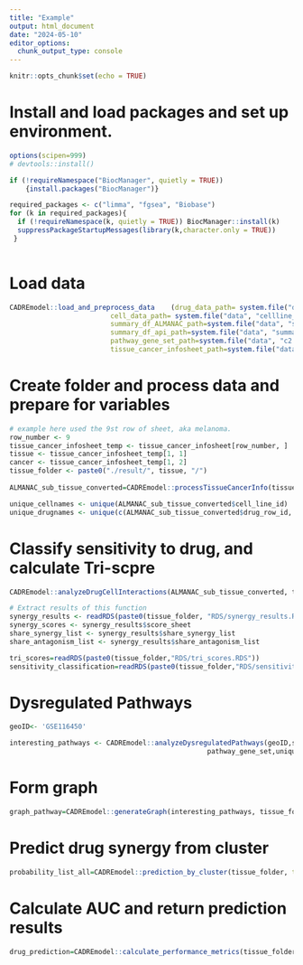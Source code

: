 ```yaml
---
title: "Example"
output: html_document
date: "2024-05-10"
editor_options: 
  chunk_output_type: console
---
```


```r
knitr::opts_chunk$set(echo = TRUE)
```

# Install and load packages and set up environment.
```r
options(scipen=999)
# devtools::install()

if (!requireNamespace("BiocManager", quietly = TRUE))
    {install.packages("BiocManager")}

required_packages <- c("limma", "fgsea", "Biobase")
for (k in required_packages){
  if (!requireNamespace(k, quietly = TRUE)) BiocManager::install(k)
  suppressPackageStartupMessages(library(k,character.only = TRUE))
 }
 


```
# Load data
```r
CADREmodel::load_and_preprocess_data	(drug_data_path= system.file("data", "drug_api.csv", package = "CADREmodel"),
                         cell_data_path= system.file("data", "cellline_api.csv", package = "CADREmodel"),
                         summary_df_ALMANAC_path=system.file("data", "summary_df_ALMANAC.csv", package = "CADREmodel"),
                         summary_df_api_path=system.file("data", "summary_api.csv", package = "CADREmodel"),
                         pathway_gene_set_path=system.file("data", "c2.cp.kegg.v2023.1.Hs.symbols.gmt", package = "CADREmodel"),
                         tissue_cancer_infosheet_path=system.file("data", "ALMANAC_tissues_GSE116450_cancer.csv", package = "CADREmodel"))


```
# Create folder and process data and prepare for variables
```r
# example here used the 9st row of sheet, aka melanoma.
row_number <- 9
tissue_cancer_infosheet_temp <- tissue_cancer_infosheet[row_number, ]
tissue <- tissue_cancer_infosheet_temp[1, 1]
cancer <- tissue_cancer_infosheet_temp[1, 2]
tissue_folder <- paste0("./result/", tissue, "/")
  
ALMANAC_sub_tissue_converted=CADREmodel::processTissueCancerInfo(tissue_cancer_infosheet, summary_df_ALMANAC, summary_df_api, DC_drug, DC_cell, row_number)

unique_cellnames <- unique(ALMANAC_sub_tissue_converted$cell_line_id)
unique_drugnames <- unique(c(ALMANAC_sub_tissue_converted$drug_row_id, ALMANAC_sub_tissue_converted$drug_col_id))

```
# Classify sensitivity to drug, and calculate Tri-scpre
```r

CADREmodel::analyzeDrugCellInteractions(ALMANAC_sub_tissue_converted, tissue_folder,unique_cellnames,unique_drugnames) 

# Extract results of this function
synergy_results <- readRDS(paste0(tissue_folder, "RDS/synergy_results.RDS"))
synergy_scores <- synergy_results$score_sheet
share_synergy_list <- synergy_results$share_synergy_list
share_antagonism_list <- synergy_results$share_antagonism_list

tri_scores=readRDS(paste0(tissue_folder,"RDS/tri_scores.RDS"))
sensitivity_classification=readRDS(paste0(tissue_folder,"RDS/sensitivity_classification.RDS"))

```
# Dysregulated Pathways
```r
geoID<- 'GSE116450'

interesting_pathways <- CADREmodel::analyzeDysregulatedPathways(geoID,sensitivity_classification,
                                                 pathway_gene_set,unique_drugnames,tissue_folder,tissue,cancer)

```
# Form graph
```r
graph_pathway=CADREmodel::generateGraph(interesting_pathways, tissue_folder, tissue) 

```
# Predict drug synergy from cluster
```r
probability_list_all=CADREmodel::prediction_by_cluster(tissue_folder, threshold_graph = 95,tri_scores,graph_pathway) 
```
# Calculate AUC and return prediction results
```r
drug_prediction=CADREmodel::calculate_performance_metrics(tissue_folder, tissue, threshold=0.99)
  
```
